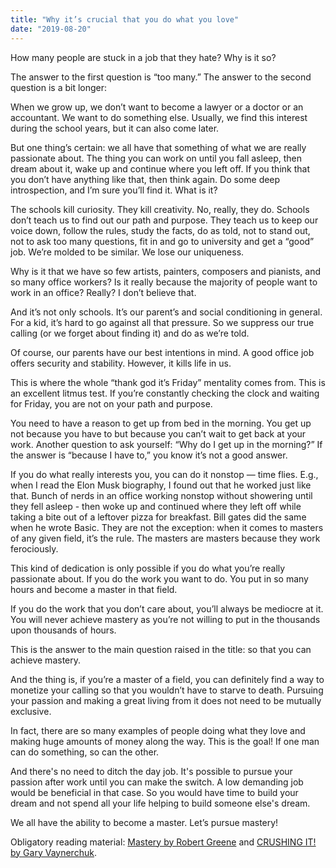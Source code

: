 ```yaml
---
title: "Why it’s crucial that you do what you love"
date: "2019-08-20"
---
```


How many people are stuck in a job that they hate? Why is it so?

The answer to the first question is “too many.” The answer to the second question is a bit longer:

When we grow up, we don’t want to become a lawyer or a doctor or an accountant. We want to do something else. Usually, we find this interest during the school years, but it can also come later.

But one thing’s certain: we all have that something of what we are really passionate about. The thing you can work on until you fall asleep, then dream about it, wake up and continue where you left off. If you think that you don’t have anything like that, then think again. Do some deep introspection, and I’m sure you’ll find it. What is it?

The schools kill curiosity. They kill creativity. No, really, they do. Schools don’t teach us to find out our path and purpose. They teach us to keep our voice down, follow the rules, study the facts, do as told, not to stand out, not to ask too many questions, fit in and go to university and get a “good” job. We’re molded to be similar. We lose our uniqueness.

Why is it that we have so few artists, painters, composers and pianists, and so many office workers? Is it really because the majority of people want to work in an office? Really? I don’t believe that.

And it’s not only schools. It’s our parent’s and social conditioning in general. For a kid, it’s hard to go against all that pressure. So we suppress our true calling (or we forget about finding it) and do as we’re told.

Of course, our parents have our best intentions in mind. A good office job offers security and stability. However, it kills life in us.

This is where the whole “thank god it’s Friday” mentality comes from. This is an excellent litmus test. If you’re constantly checking the clock and waiting for Friday, you are not on your path and purpose.

You need to have a reason to get up from bed in the morning. You get up not because you have to but because you can’t wait to get back at your work. Another question to ask yourself: “Why do I get up in the morning?” If the answer is “because I have to,” you know it’s not a good answer.

If you do what really interests you, you can do it nonstop — time flies. E.g., when I read the Elon Musk biography, I found out that he worked just like that. Bunch of nerds in an office working nonstop without showering until they fell asleep - then woke up and continued where they left off while taking a bite out of a leftover pizza for breakfast. Bill gates did the same when he wrote Basic. They are not the exception: when it comes to masters of any given field, it’s the rule. The masters are masters because they work ferociously.

This kind of dedication is only possible if you do what you’re really passionate about. If you do the work you want to do. You put in so many hours and become a master in that field.

If you do the work that you don’t care about, you’ll always be mediocre at it. You will never achieve mastery as you’re not willing to put in the thousands upon thousands of hours.

This is the answer to the main question raised in the title: so that you can achieve mastery.

And the thing is, if you’re a master of a field, you can definitely find a way to monetize your calling so that you wouldn’t have to starve to death. Pursuing your passion and making a great living from it does not need to be mutually exclusive.

In fact, there are so many examples of people doing what they love and making huge amounts of money along the way. This is the goal! If one man can do something, so can the other.

And there's no need to ditch the day job. It's possible to pursue your passion after work until you can make the switch. A low demanding job would be beneficial in that case. So you would have time to build your dream and not spend all your life helping to build someone else's dream.

We all have the ability to become a master. Let’s pursue mastery!

Obligatory reading material: [Mastery by Robert Greene](https://amzn.to/2Nc8PHn) and [CRUSHING IT! by Gary Vaynerchuk](https://amzn.to/2Moxclv).
